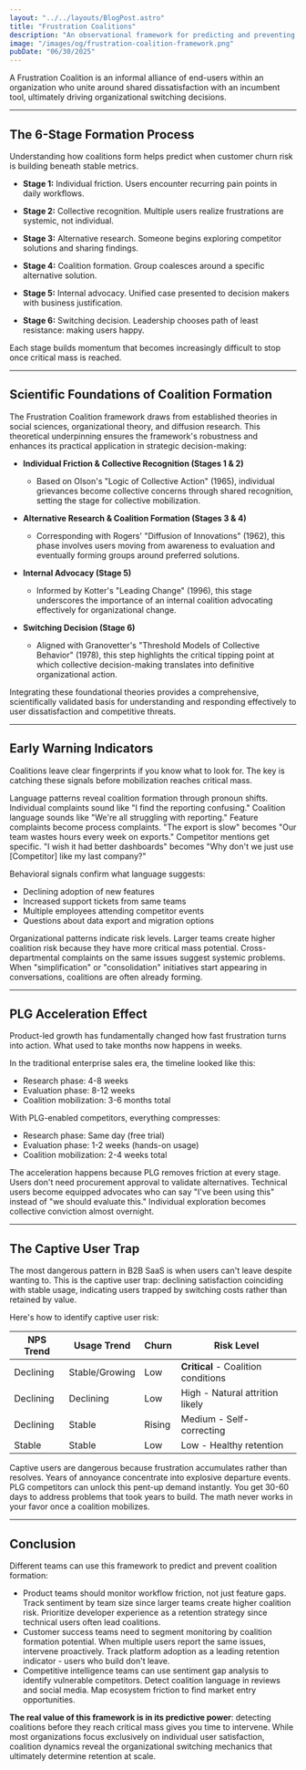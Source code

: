 ```yaml
---
layout: "../../layouts/BlogPost.astro"
title: "Frustration Coalitions"
description: "An observational framework for predicting and preventing mass B2B SaaS customer defection. Learn how frustrated users organize into coalitions that drive switching decisions, why stable usage with declining NPS signals maximum risk, and how PLG accelerates coalition formation from months to weeks."
image: "/images/og/frustration-coalition-framework.png"
pubDate: "06/30/2025"
---
```


A Frustration Coalition is an informal alliance of end-users within an organization who unite around shared dissatisfaction with an incumbent tool, ultimately driving organizational switching decisions.

---

## The 6-Stage Formation Process

Understanding how coalitions form helps predict when customer churn risk is building beneath stable metrics.

* **Stage 1:** Individual friction. Users encounter recurring pain points in daily workflows.

* **Stage 2:** Collective recognition. Multiple users realize frustrations are systemic, not individual.

* **Stage 3:** Alternative research. Someone begins exploring competitor solutions and sharing findings.

* **Stage 4:** Coalition formation. Group coalesces around a specific alternative solution.

* **Stage 5:** Internal advocacy. Unified case presented to decision makers with business justification.

* **Stage 6:** Switching decision. Leadership chooses path of least resistance: making users happy.

Each stage builds momentum that becomes increasingly difficult to stop once critical mass is reached.

---

## Scientific Foundations of Coalition Formation

The Frustration Coalition framework draws from established theories in social sciences, organizational theory, and diffusion research. This theoretical underpinning ensures the framework's robustness and enhances its practical application in strategic decision-making:

* **Individual Friction & Collective Recognition (Stages 1 & 2)**

  * Based on Olson's "Logic of Collective Action" (1965), individual grievances become collective concerns through shared recognition, setting the stage for collective mobilization.

* **Alternative Research & Coalition Formation (Stages 3 & 4)**

  * Corresponding with Rogers' "Diffusion of Innovations" (1962), this phase involves users moving from awareness to evaluation and eventually forming groups around preferred solutions.

* **Internal Advocacy (Stage 5)**

  * Informed by Kotter's "Leading Change" (1996), this stage underscores the importance of an internal coalition advocating effectively for organizational change.

* **Switching Decision (Stage 6)**

  * Aligned with Granovetter's "Threshold Models of Collective Behavior" (1978), this step highlights the critical tipping point at which collective decision-making translates into definitive organizational action.

Integrating these foundational theories provides a comprehensive, scientifically validated basis for understanding and responding effectively to user dissatisfaction and competitive threats.

---

## Early Warning Indicators

Coalitions leave clear fingerprints if you know what to look for. The key is catching these signals before mobilization reaches critical mass.

Language patterns reveal coalition formation through pronoun shifts. Individual complaints sound like "I find the reporting confusing." Coalition language sounds like "We're all struggling with reporting." Feature complaints become process complaints. "The export is slow" becomes "Our team wastes hours every week on exports." Competitor mentions get specific. "I wish it had better dashboards" becomes "Why don't we just use [Competitor] like my last company?"

Behavioral signals confirm what language suggests:

* Declining adoption of new features
* Increased support tickets from same teams
* Multiple employees attending competitor events
* Questions about data export and migration options

Organizational patterns indicate risk levels. Larger teams create higher coalition risk because they have more critical mass potential. Cross-departmental complaints on the same issues suggest systemic problems. When "simplification" or "consolidation" initiatives start appearing in conversations, coalitions are often already forming.

---

## PLG Acceleration Effect

Product-led growth has fundamentally changed how fast frustration turns into action. What used to take months now happens in weeks.

In the traditional enterprise sales era, the timeline looked like this:

* Research phase: 4-8 weeks
* Evaluation phase: 8-12 weeks
* Coalition mobilization: 3-6 months total

With PLG-enabled competitors, everything compresses:

* Research phase: Same day (free trial)
* Evaluation phase: 1-2 weeks (hands-on usage)
* Coalition mobilization: 2-4 weeks total

The acceleration happens because PLG removes friction at every stage. Users don't need procurement approval to validate alternatives. Technical users become equipped advocates who can say "I've been using this" instead of "we should evaluate this." Individual exploration becomes collective conviction almost overnight.

---

## The Captive User Trap

The most dangerous pattern in B2B SaaS is when users can't leave despite wanting to. This is the captive user trap: declining satisfaction coinciding with stable usage, indicating users trapped by switching costs rather than retained by value.

Here's how to identify captive user risk:

| NPS Trend | Usage Trend | Churn | Risk Level |
|-----------|-------------|-------|------------|
| Declining | Stable/Growing | Low | **Critical** - Coalition conditions |
| Declining | Declining | Low | High - Natural attrition likely |
| Declining | Stable | Rising | Medium - Self-correcting |
| Stable | Stable | Low | Low - Healthy retention |

Captive users are dangerous because frustration accumulates rather than resolves. Years of annoyance concentrate into explosive departure events. PLG competitors can unlock this pent-up demand instantly. You get 30-60 days to address problems that took years to build. The math never works in your favor once a coalition mobilizes.

---

## Conclusion

Different teams can use this framework to predict and prevent coalition formation:

* Product teams should monitor workflow friction, not just feature gaps. Track sentiment by team size since larger teams create higher coalition risk. Prioritize developer experience as a retention strategy since technical users often lead coalitions.
* Customer success teams need to segment monitoring by coalition formation potential. When multiple users report the same issues, intervene proactively. Track platform adoption as a leading retention indicator - users who build don't leave.
* Competitive intelligence teams can use sentiment gap analysis to identify vulnerable competitors. Detect coalition language in reviews and social media. Map ecosystem friction to find market entry opportunities.

**The real value of this framework is in its predictive power**: detecting coalitions before they reach critical mass gives you time to intervene. While most organizations focus exclusively on individual user satisfaction, coalition dynamics reveal the organizational switching mechanics that ultimately determine retention at scale.
